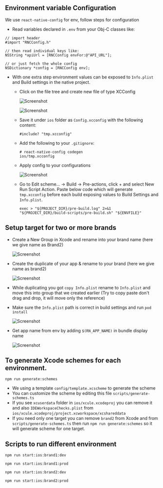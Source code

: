 ## Environment variable Configuration

We use `react-native-config` for env, follow steps for configuration

- Read variables declared in `.env` from your Obj-C classes like:

```objc
// import header
#import "RNCConfig.h"

// then read individual keys like:
NSString *apiUrl = [RNCConfig envFor:@"API_URL"];

// or just fetch the whole config
NSDictionary *config = [RNCConfig env];
```

- With one extra step environment values can be exposed to `Info.plist` and Build settings in the native project.

  - Click on the file tree and create new file of type XCConfig

    ![Screenshot](/img/ios-config.png)

    ![Screenshot](/img/ios-config-1.png)

  - Save it under `ios` folder as `Config.xcconfig` with the following content:

    ```objc
    #include? "tmp.xcconfig"
    ```

  - Add the following to your `.gitignore`:

    ```shell
    # react-native-config codegen
    ios/tmp.xcconfig
    ```

  - Apply config to your configurations

    ![Screenshot](/img/ios-config-2.png)

  - Go to Edit scheme... -> Build -> Pre-actions, click + and select New Run Script Action. Paste below code which will generate `tmp.xcconfig` before each build exposing values to Build Settings and `Info.plist`.

    ```shell
    exec > "${PROJECT_DIR}/pre-build.log" 2>&1
    "${PROJECT_DIR}/build-scripts/pre-build.sh" "${ENVFILE}"
    ```

## Setup target for two or more brands

- Create a New Group in Xcode and rename into your brand name (here we give name as Brand2)

  ![Screenshot](/img/new-group.png)

- Create the duplicate of your app & rename to your brand (here we give name as brand2)

  ![Screenshot](/img/ios-config-3.png)

- While duplicating you got `copy Info.plist` rename to `Info.plist` and move this into group that we created earlier (Try to copy paste don't drag and drop, it will move only the reference)

- Make sure the `Info.plist` path is correct in build settings and run `pod install`

  ![Screenshot](/img/ios-config-4.png)

- Get app name from env by adding `$(RN_APP_NAME)` in bundle display name

  ![Screenshot](/img/ios-config-5.png)

## To generate Xcode schemes for each environment.

```shell
npm run generate:schemes
```

- We using a template `config/template.xcscheme` to generate the scheme
- You can customize the scheme by editing this file `scripts/generate-schemes.ts`
- If you see `xcuserdata` folder in `ios/xcule.xcodeproj` you can remove it and also `IDEWorkspaceChecks.plist` from `ios/xcule.xcodeproj/project.xcworkspace/xcshareddata`
- If you need only one target you can remove `brand2` from Xcode and from `scripts/generate-schemes.ts` then run `npm run generate:schemes` so it will generate scheme for one target.

## Scripts to run different environment

```shell
npm run start:ios:brand1:dev
```

```shell
npm run start:ios:brand1:prod
```

```shell
npm run start:ios:brand2:dev
```

```shell
npm run start:ios:brand2:prod
```
